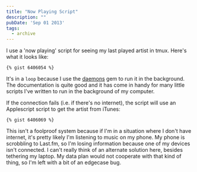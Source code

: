 ```yaml
---
title: "Now Playing Script"
description: ""
pubDate: 'Sep 01 2013'
tags:
  - archive
---
```



I use a 'now playing' script for seeing my last played artist in tmux. Here's
what it looks like:

```
{% gist 6406054 %}
```

It's in a `loop` because I use the [daemons] gem to run it in the background.
The documentation is quite good and it has come in handy for many little
scripts I've written to run in the background of my computer.

If the connection fails (i.e. if there's no internet), the script will use an
Applescript script to get the artist from iTunes:

```
{% gist 6406069 %}
```

This isn't a foolproof system because if I'm in a situation where I don't have
internet, it's pretty likely I'm listening to music on my phone. My phone is
scrobbling to Last.fm, so I'm losing information because one of my devices
isn't connected. I can't really think of an alternate solution here, besides
tethering my laptop. My data plan would not cooperate with that kind of thing,
so I'm left with a bit of an edgecase bug.

[daemons]: http://daemons.rubyforge.org/

